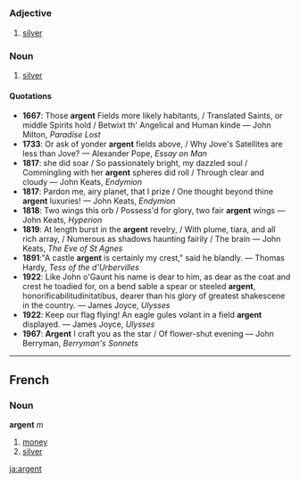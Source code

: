 =={{en}}==
===Adjective===
# [[silver]]
===Noun===
# [[silver]]

====Quotations====
*'''1667''': Those '''argent''' Fields more likely habitants, / Translated Saints, or middle Spirits hold / Betwixt th' Angelical and Human kinde &mdash; John Milton, ''Paradise Lost''
*'''1733''': Or ask of yonder '''argent''' fields above, / Why Jove's Satellites are less than Jove? &mdash; Alexander Pope, ''Essay on Man''
*'''1817''': she did soar / So passionately bright, my dazzled soul / Commingling with her '''argent''' spheres did roll / Through clear and cloudy &mdash; John Keats, ''Endymion''
*'''1817''': Pardon me, airy planet, that I prize / One thought beyond thine '''argent''' luxuries! &mdash; John Keats, ''Endymion''
*'''1818''': Two wings this orb / Possess'd for glory, two fair '''argent''' wings &mdash; John Keats, ''Hyperion''
*'''1819''': At length burst in the '''argent''' revelry, / With plume, tiara, and all rich array, / Numerous as shadows haunting fairily / The brain &mdash; John Keats, ''The Eve of St Agnes''
*'''1891''':"A castle '''argent''' is certainly my crest," said he blandly. &mdash; Thomas Hardy, ''Tess of the d'Urbervilles''
*'''1922''': Like John o'Gaunt his name is dear to him, as dear as the coat and crest he toadied for, on a bend sable a spear or steeled '''argent''', honorificabilitudinitatibus, dearer than his glory of greatest shakescene in the country. &mdash; James Joyce, ''Ulysses''
*'''1922''': Keep our flag flying! An eagle gules volant in a field '''argent''' displayed. &mdash; James Joyce, ''Ulysses''
*'''1967''': '''Argent''' I craft you as the star / Of flower-shut evening &mdash; John Berryman, ''Berryman's Sonnets''

----
==French==
===Noun===
'''argent''' ''m''

#[[money]]
#[[silver]]
[[ja:argent]]